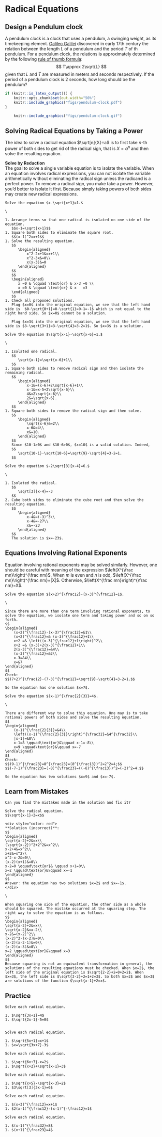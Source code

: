 # Radical Equations

## Design a Pendulum clock

::::: {.rmdthink}

:::: {.twocols}

::: {.pullleft}

A pendulum clock is a clock that uses a pendulum, a swinging weight, as its timekeeping element. [Galileo Galilei](https://en.wikipedia.org/wiki/Galileo_Galilei) discovered in early 17th century the relation between the length $L$ of a pendulum and the period $T$ of th pendulum. For a pendulum clock, the relations is approximately determined by the following [rule of thumb formula](https://en.wikipedia.org/wiki/Pendulum_(mathematics)):
$$
T\approx 2\sqrt{L}
$$
given that $L$ and $T$ are measured in meters and seconds respectively. If the period of a pendulum clock is 2 seconds, how long should be the pendulum?

:::

::: {.pullright style="vertical-align: middle;"}

```r

if (knitr::is_latex_output()) {
    knitr::opts_chunk$set(out.width="50%")
    knitr::include_graphics("figs/pendulum-clock.pdf")
}

```

```r

    knitr::include_graphics("figs/pendulum-clock.gif")

```

:::

::::

:::::

<!--
## Why is The Square Root of Two Irrational

```block2

We know that the number $\sqrt{2}$ is not a rational number. But why? Can you give an explanation?

[^square]: Watch the youtube video <https://www.youtube.com/watch?v=f1yDExNAEMg> for interesting explanation.

```
-->

## Solving Radical Equations by Taking a Power

The idea to solve a radical equation $\sqrt[n]{X}=a$ is to first take $n$-th power of both sides to get rid of the radical sign, that is $X=a^n$ and then solve the resulting equation.

::: {.rmdtip}

**Solve by Reduction**  
The goal to solve a single variable equation is to isolate the variable. When an equation involves radical expressions, you can not isolate the variable arithmetically without eliminating the radical sign unless the radicand is a perfect power. To remove a radical sign, you make take a power. However, you'd better to isolate it first. Because simply taking powers of both sides may create new radical expressions.

:::

```example

Solve the equation $x-\sqrt{x+1}=1.$

```

```solution
\

1. Arrange terms so that one radical is isolated on one side of the equation.
   $$x-1=\sqrt{x+1}$$
1. Square both sides to eliminate the square root.
   $$(x-1)^2=x+1$$
1. Solve the resulting equation.
   $$
      \begin{aligned}
          x^2-2x+1&=x+1\\
          x^2-3x&=0\\
          x(x-3)&=0
      \end{aligned}
   $$
   $$
   \begin{aligned}
      x =0 & \qquad \text{or} & x-3 =0 \\
      x =0 & \qquad \text{or} & x   =3
   \end{aligned}
   $$
1. Check all proposed solutions.  
   Plug $x=0$ into the original equation, we see that the left hand side is  $0-\sqrt{0+1}=0-\sqrt{1}=0-1=-1$ which is not equal to the right hand side. So $x=0$ cannot be a solution.

   Plug $x=3$ into the original equation, we see that the left hand side is $3-\sqrt{3+1}=3-\sqrt{4}=3-2=1$. So $x=3$ is a solution.

```

```example

Solve the equation $\sqrt{x-1}-\sqrt{x-6}=1.$

```

```solution
\

1. Isolated one radical.
   $$
      \sqrt{x-1}=\sqrt{x-6}+1\\
   $$
1. Square both sides to remove radical sign and then isolate the remaining radical.
   $$
      \begin{aligned}
          x-1&=(x-6)+2\sqrt{x-6}+1\\
          x-1&=x-5+2\sqrt{x-6}\\
          4&=2\sqrt{x-6}\\
          2&=\sqrt{x-6}.
      \end{aligned}
   $$
1. Square both sides to remove the radical sign and then solve.
   $$
      \begin{aligned}
          \sqrt{x-6}&=2\\
          x-6&=4\\
          x&=10.
      \end{aligned}
   $$
   Since $10-1>0$ and $10-6>0$, $x=10$ is a valid solution. Indeed,
   $$
      \sqrt{10-1}-\sqrt{10-6}=\sqrt{9}-\sqrt{4}=3-2=1.
   $$

```

```example

Solve the equation $-2\sqrt[3]{x-4}=6.$

```

```solution
\

1. Isolated the radical.
   $$
      \sqrt[3]{x-4}=-3
   $$
2. Cube both sides to eliminate the cube root and then solve the resulting equation.
   $$
      \begin{aligned}
          x-4&=(-3)^3\\
          x-4&=-27\\
          x&=-23
      \end{aligned}
   $$
   The solution is $x=-23$.

```

## Equations Involving Rational Exponents

Equation involving rational exponents may be solved similarly. However, one should be careful with meaning of the expression $\left(X^{\frac mn}\right)^{\frac nm}$. When $m$ is even and $n$ is odd, $\left(X^{\frac mn}\right)^{\frac nm}=|X|$. Otherwise, $\left(X^{\frac mn}\right)^{\frac nm}=X$.

```example

Solve the equation $(x+2)^{\frac12}-(x-3)^{\frac12}=1$.

```

```solution
\

Since there are more than one term involving rational exponents, to solve the equation, we isolate one term and taking power and so on so forth.
$$
\begin{aligned}
    (x+2)^{\frac12}-(x-3)^{\frac12}=&1\\
    (x+2)^{\frac12}=& (x-3)^{\frac12}+1\\
    x+2 =& \left((x-3)^{\frac12}+1\right)^2\\
    x+2 =& (x-3)+2(x-3)^{\frac12}+1\\
    2(x-3)^{\frac12}=&4\\
    (x-3)^{\frac12}=&2\\
    x-3=&4\\
    x=&7
\end{aligned}
$$
Check:
$$(7+2)^{\frac12}-(7-3)^{\frac12}=\sqrt{9}-\sqrt{4}=3-2=1.$$

So the equation has one solution $x=7$.

```

```example

Solve the equation $(x-1)^{\frac{2}{3}}=4$.

```

```solution
\

There are different way to solve this equation. One may is to take rational powers of both sides and solve the resulting equation.
$$
\begin{aligned}
    (x-1)^{\frac{2}{3}}=&4\\
    \left((x-1)^{\frac{2}{3}}\right)^{\frac32}=&4^{\frac32}\\
    |x-1|=&8\\
    x-1=8 \qquad\text{or}&\qquad x-1=-8\\
    x=9 \qquad\text{or}&\qquad x=-7
\end{aligned}
$$
Check:
$$(9-1)^{\frac23}=8^{\frac23}=(8^{\frac13})^2=2^2=4;$$
$$(-7-1)^{\frac23}=(-8)^{\frac23}=((-8)^{\frac13})^2=(-2)^2=4.$$

So the equation has two solutions $x=9$ and $x=-7$.

```

## Learn from Mistakes

```example

Can you find the mistakes made in the solution and fix it?

Solve the radical equation.
$$\sqrt{x-1}+2=x$$

<div style="color: red">
**Solution (incorrect)**:
$$
\begin{aligned}
\sqrt{x-2}+2&=x\\
(\sqrt{x-2})^2+2^2&=x^2\\
x-2+4&=x^2\\
x+2&=x^2\\
x^2-x-2&=0\\
(x-2)(x+1)&=0\\
x-2=0 \qquad\text{or}& \qquad x+1=0\\
x=2 \qquad\text{or}&\qquad x=-1
\end{aligned}
$$
Answer: the equation has two solutions $x=2$ and $x=-1$.
</div>

```

```solution
\

When squaring one side of the equation, the other side as a whole should be squared. The mistake occurred at the squaring step. The right way to solve the equation is as follows.
$$
\begin{aligned}
\sqrt{x-2}+2&=x\\
\sqrt{x-2}&=x-2\\
x-2&=(x-2)^2\\
(x-2)^2-(x-2)&=0\\
(x-2)(x-2-1)&=0\\
(x-2)(x-3)&=0\\
x=2 \qquad\text{or}&\qquad x=3
\end{aligned}
$$
Because squaring is not an equivalent transformation in general, the solutions of the resulting equations must be checked. When $x=2$, the left side of the original equation is $\sqrt{2-2}+2=0+2=2$. When $x=3$, the left side is $\sqrt{3-2}+2=1+2=3$. So both $x=2$ and $x=3$ are solutions of the function $\sqrt{x-1}+2=x$.

```

\newpage

## Practice

```exercise

Solve each radical equation.

1. $\sqrt{3x+1}=4$
1. $\sqrt{2x-1}-5=0$


```

```exercise

Solve each radical equation.

1. $\sqrt{5x+1}=x+1$
1. $x=\sqrt{3x+7}-3$

```

```exercise

Solve each radical equation.

1. $\sqrt{6x+7}-x=2$
1. $\sqrt{x+2}+\sqrt{x-1}=3$

```

```exercise

Solve each radical equation.

1. $\sqrt{x+5}-\sqrt{x-3}=2$
1. $3\sqrt[3]{3x-1}=6$

```

```exercise

Solve each radical equation.

1. $(x+3)^{\frac12}=x+1$
1. $2(x-1)^{\frac12}-(x-1)^{-\frac12}=1$

```

```exercise

Solve each radical equation.

1. $(x-1)^{\frac32}=8$
1. $(x+1)^{\frac23}=4$

```
